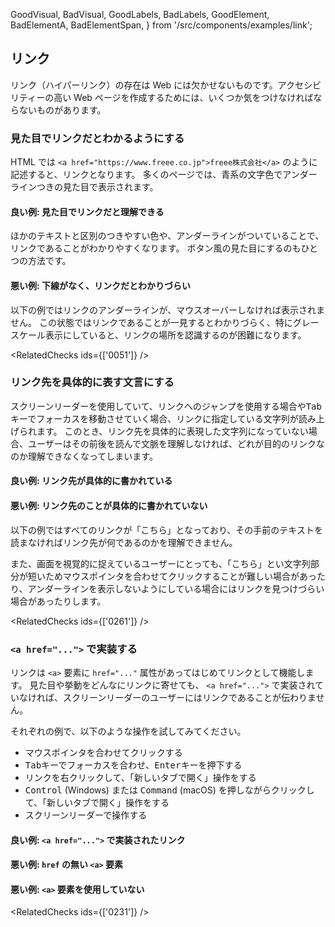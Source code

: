   GoodVisual,
  BadVisual,
  GoodLabels,
  BadLabels,
  GoodElement,
  BadElementA,
  BadElementSpan,
} from '/src/components/examples/link';


<Title>リンク</Title>

## リンク

リンク（ハイパーリンク）の存在は Web には欠かせないものです。アクセシビリティーの高い Web ページを作成するためには、いくつか気をつけなければならないものがあります。

### 見た目でリンクだとわかるようにする

HTML では `<a href="https://www.freee.co.jp">freee株式会社</a>` のように記述すると、リンクとなります。
多くのページでは、青系の文字色でアンダーラインつきの見た目で表示されます。

#### 良い例: 見た目でリンクだと理解できる

ほかのテキストと区別のつきやすい色や、アンダーラインがついていることで、リンクであることがわかりやすくなります。 ボタン風の見た目にするのもひとつの方法です。

<GoodVisual />

#### 悪い例: 下線がなく、リンクだとわかりづらい

以下の例ではリンクのアンダーラインが、マウスオーバーしなければ表示されません。
この状態ではリンクであることが一見するとわかりづらく、特にグレースケール表示にしていると、リンクの場所を認識するのが困難になります。

<BadVisual />

<RelatedChecks ids={['0051']} />

### リンク先を具体的に表す文言にする

スクリーンリーダーを使用していて、リンクへのジャンプを使用する場合や<kbd>Tab</kbd>キーでフォーカスを移動させていく場合、リンクに指定している文字列が読み上げられます。
このとき、リンク先を具体的に表現した文字列になっていない場合、ユーザーはその前後を読んで文脈を理解しなければ、どれが目的のリンクなのか理解できなくなってしまいます。

#### 良い例: リンク先が具体的に書かれている

<GoodLabels />

#### 悪い例: リンク先のことが具体的に書かれていない

以下の例ではすべてのリンクが「こちら」となっており、その手前のテキストを読まなければリンク先が何であるのかを理解できません。

また、画面を視覚的に捉えているユーザーにとっても、「こちら」とい文字列部分が短いためマウスポインタを合わせてクリックすることが難しい場合があったり、アンダーラインを表示しないようにしている場合にはリンクを見つけづらい場合があったりします。

<BadLabels />

<RelatedChecks ids={['0261']} />

### `<a href="...">` で実装する

リンクは `<a>` 要素に `href="..."` 属性があってはじめてリンクとして機能します。
見た目や挙動をどんなにリンクに寄せても、 `<a href="...">` で実装されていなければ、スクリーンリーダーのユーザーにはリンクであることが伝わりません。

それぞれの例で、以下のような操作を試してみてください。

- マウスポインタを合わせてクリックする
- <kbd>Tab</kbd>キーでフォーカスを合わせ、<kbd>Enter</kbd>キーを押下する
- リンクを右クリックして、「新しいタブで開く」操作をする
- <kbd>Control</kbd> (Windows) または <kbd>Command</kbd> (macOS) を押しながらクリックして、「新しいタブで開く」操作をする
- スクリーンリーダーで操作する

#### 良い例: `<a href="...">` で実装されたリンク

<GoodElement />

#### 悪い例: `href` の無い `<a>` 要素

<BadElementA />

#### 悪い例: `<a>` 要素を使用していない

<BadElementSpan />

<RelatedChecks ids={['0231']} />
